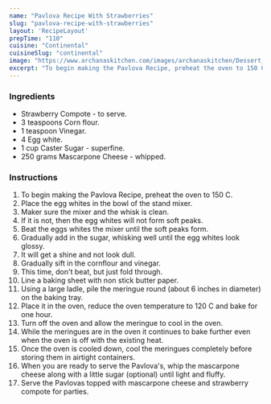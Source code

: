 ---
name: "Pavlova Recipe With Strawberries"
slug: "pavlova-recipe-with-strawberries"
layout: 'RecipeLayout'
prepTime: "110"
cuisine: "Continental"
cuisineSlug: "continental"
image: "https://www.archanaskitchen.com/images/archanaskitchen/Dessert_Gourmet_Favorites/pavlova_strawberry_compote_meringue_Recipe_shutterstock_210733093_1600.jpg"
excerpt: "To begin making the Pavlova Recipe, preheat the oven to 150 C"
---

### Ingredients

- Strawberry Compote - to serve.
- 3 teaspoons Corn flour.
- 1 teaspoon Vinegar.
- 4 Egg white.
- 1 cup Caster Sugar - superfine.
- 250 grams Mascarpone Cheese - whipped.

### Instructions

1. To begin making the Pavlova Recipe, preheat the oven to 150 C.
1. Place the egg whites in the bowl of the stand mixer.
1. Maker sure the mixer and the whisk is clean.
1. If it is not, then the egg whites will not form soft peaks.
1. Beat the eggs whites the mixer until the soft peaks form.
1. Gradually add in the sugar, whisking well until the egg whites look glossy.
1. It will get a shine and not look dull.
1. Gradually sift in the cornflour and vinegar.
1. This time, don't beat, but just fold through.
1. Line a baking sheet with non stick butter paper.
1. Using a large ladle, pile the meringue round (about 6 inches in diameter) on the baking tray.
1. Place it in the oven, reduce the oven temperature to 120 C and bake for one hour.
1. Turn off the oven and allow the meringue to cool in the oven.
1. While the meringues are in the oven it continues to bake further even when the oven is off with the existing heat.
1. Once the oven is cooled down, cool the meringues completely before storing them in airtight containers.
1. When you are ready to serve the Pavlova's, whip the mascarpone cheese along with a little sugar (optional) until light and fluffy.
1. Serve the Pavlovas topped with mascarpone cheese and strawberry compote for parties.
